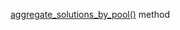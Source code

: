 [aggregate_solutions_by_pool()](/docs/toloka-kit/reference/toloka.client.TolokaClient.aggregate_solutions_by_pool) method
